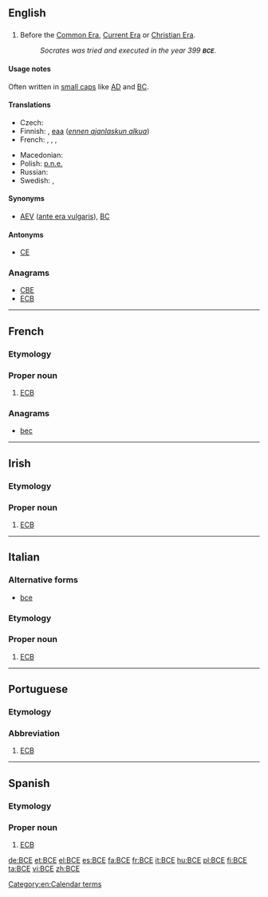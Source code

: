 {{also|B.C.E.|все|всё}}
==English==

==={{initialism-old|en}}===
{{head|en}}

# Before the [[Common Era]], [[Current Era]] or [[Christian Era]].
#: ''Socrates was tried and executed in the year 399 '''<small>BCE</small>'''.''
====Usage notes====
Often written in [[small caps]] like [[AD]] and [[BC]].

====Translations====
{{trans-top|before the common era}}
* Czech: {{t+|cs|př. n. l.}}
* Finnish: {{t|fi|e.a.a.}}, [[eaa]] (''[[ennen ajanlaskun alkua]]'')
* French: {{t|fr|AÈC}}, {{t|fr|aèc}}, {{t+|fr|avant l'ère commune}}, {{t+|fr|AEC}}
{{trans-mid}}
* Macedonian: {{t|mk|п.н.е.|tr=pred nášata éra}}
* Polish: [[p.n.e.]] {{qualifier|przed naszą erą}}
* Russian: {{t|ru|до н. э.|tr=do nášej éry}}
* Swedish: {{t+|sv|f.v.t.}} {{qualifier|före vår tideräkning}}, {{t|sv|fvt}} {{qualifier|före vår tideräkning}}
{{trans-bottom}}

====Synonyms====
* [[AEV]] ([[ante era vulgaris]]), [[BC]]

====Antonyms====
* [[CE]]

===Anagrams===
* [[CBE#English|CBE]]
* [[ECB#English|ECB]]

[[Category:en:Calendar terms]]

----

==French==

===Etymology===
{{initialism of|Banque centrale européenne||European Central Bank|lang=fr}}

===Proper noun===
{{fr-proper noun}}

# [[ECB]]

===Anagrams===
* [[bec#French|bec]]

----

==Irish==

===Etymology===
{{initialism of|Banc Ceannais Eorpach||European Central Bank|lang=ga}}

===Proper noun===
{{head|ga|proper noun|g=m}}

# [[ECB]]

----

==Italian==

===Alternative forms===
* [[bce]]

===Etymology===
{{initialism of|Banca Centrale Europea||European Central Bank|lang=it}}

===Proper noun===
{{it-proper noun}}

# [[ECB]]
----

==Portuguese==

===Etymology===
{{initialism of|Banco Central Europeu||European Central Bank|lang=pt}}

===Abbreviation===
{{head|pt|abbreviation}}

# [[ECB]]

----

==Spanish==

===Etymology===
{{initialism of|Banco Central Europeo||European Central Bank|lang=es}}

===Proper noun===
{{es-proper noun|m}}

# [[ECB]]

[[de:BCE]]
[[et:BCE]]
[[el:BCE]]
[[es:BCE]]
[[fa:BCE]]
[[fr:BCE]]
[[it:BCE]]
[[hu:BCE]]
[[pl:BCE]]
[[fi:BCE]]
[[ta:BCE]]
[[vi:BCE]]
[[zh:BCE]]